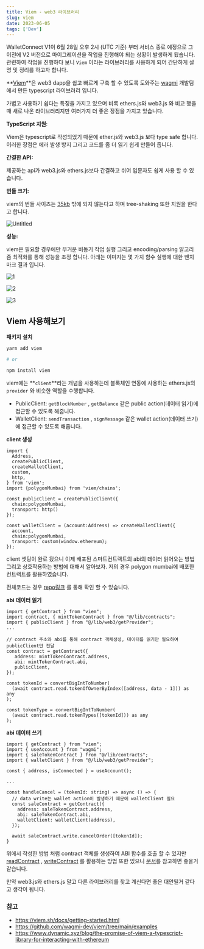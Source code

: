 ```yaml
---
title: Viem - web3 라이브러리
slug: viem
date: 2023-06-05
tags: ['Dev']
---
```


WalletConnect V1이 6월 28일 오후 2시 (UTC 기준) 부터 서비스 종료 예정으로 그 이전에 V2 버전으로 마이그레이션을 작업을 진행해야 되는 상황이 발생하게 됬습니다.
관련하여 작업을 진행하다 보니 `Viem` 이라는 라이브러리를 사용하게 되어 간단하게 설명 및 정리를 하고자 합니다.

**[Viem](https://github.com/wagmi-dev/viem)**은 web3 dapp을 쉽고 빠르게 구축 할 수 있도록 도와주는 [wagmi](https://github.com/wagmi-dev) 개발팀에서 만든 typescript 라이브러리 입니다.

가볍고 사용하기 쉽다는 특징을 가지고 있으며 비록 ethers.js와 web3.js 와 비교 했을때 새로 나온 라이브러리지만 여러가지 더 좋은 장점을 가지고 있습니다.

**TypeScript 지원**:

Viem은 typescript로 작성되었기 때문에 ether.js와 web3.js 보다 type safe 합니다. 이러한 장점은 에러 발생 방지 그리고 코드를 좀 더 읽기 쉽게 만들어 줍니다.

**간결한 API:**

제공하는 api가 web3.js와 ethers.js보다 간결하고 쉬어 입문자도 쉽게 사용 할 수 있습니다.

**번들 크기:**

viem의 번들 사이즈는 [35kb](https://bundlephobia.com/package/viem) 밖에 되지 않는다고 하며 tree-shaking 또한 지원을 한다고 합니다.

![Untitled](https://github.com/leye195/blog/assets/30601503/8d76b1f7-6f9a-42d1-8a08-ab229e492ebe)

**성능:**

viem은 필요할 경우에만 무거운 비동기 작업 실행 그리고 encoding/parsing 알고리즘 최적화를 통해 성능을 조정 합니다. 아래는 이미지는 몇 가지 함수 실행에 대한 밴치마크 결과 입니다.

![1](https://github.com/leye195/blog/assets/30601503/2b4a33a9-02d3-4da1-a55f-3b00f17284f8)

![2](https://github.com/leye195/blog/assets/30601503/534a5108-bcd1-4b84-8867-1112996b07fb)

![3](https://github.com/leye195/blog/assets/30601503/441277d3-a8b3-4555-b9c9-1580a0c7f493)

## Viem 사용해보기

**패키지** **설치**

```bash
yarn add viem

# or

npm install viem
```

viem에는 **`client`**라는 개념을 사용하는데 블록체인 연동에 사용하는 ethers.js의 `provider` 와 비슷한 역할을 수행합니다.

- PublicClient: `getBlockNumber` , `getBalance` 같은 public action(데이터 읽기)에 접근할 수 있도록 해줍니다.
- WalletClient: `sendTransaction` , `signMessage` 같은 wallet action(데이터 쓰기)에 접근할 수 있도록 해줍니다.

**client 생성**

```tsx
import {
  Address,
  createPublicClient,
  createWalletClient,
  custom,
  http,
} from 'viem';
import {polygonMumbai} from 'viem/chains';

const publicClient = createPublicClient({
  chain:polygonMumbai,
  transport: http()
});

const walletClient = (account:Address) => createWalletClient({
  account,
  chain:polygonMumbai,
  transport: custom(window.ethereum);
});
```

client 셋팅이 완료 됬으니 이제 배포된 스마트컨트랙트의 abi의 데이터 읽어오는 방법 그리고 상호작용하는 방법에 대해서 알아보자. 저의 경우 polygon mumbai에 배포한 컨트랙트를 활용하였습니다.

전체코드는 경우 [repo링크](https://github.com/leye195/nft-mint-test/tree/main/frontend/src/) 를 통해 확인 할 수 있습니다.

**abi** **데이터 읽기**

```tsx
import { getContract } from "viem";
import contract, { mintTokenContract } from "@/lib/contracts";
import { publicClient } from "@/lib/web3/getProvider";
...

// contract 주소와 abi를 통해 contract 객체생성, 데이터를 읽기만 필요하여 publicClient만 전달
const contract = getContract({
   address: mintTokenContract.address,
   abi: mintTokenContract.abi,
   publicClient,
});

const tokenId = convertBigIntToNumber(
  (await contract.read.tokenOfOwnerByIndex([address, data - 1])) as any
);

const tokenType = convertBigIntToNumber(
  (await contract.read.tokenTypes([tokenId])) as any
);

```

**abi** **데이터 쓰기**

```tsx
import { getContract } from "viem";
import { useAccount } from "wagmi";
import { saleTokenContract } from "@/lib/contracts";
import { walletClient } from "@/lib/web3/getProvider";

const { address, isConnected } = useAccount();

...

const handleCancel = (tokenId: string) => async () => {
  // data write는 wallet action이 발생하기 때문에 walletClient 필요
  const saleContract = getContract({
    address: saleTokenContract.address,
    abi: saleTokenContract.abi,
    walletClient: walletClient(address),
  });

  await saleContract.write.cancelOrder([tokenId]);
}
```

위에서 작성한 방법 처럼 contract 객체를 생성하여 ABI 함수를 호출 할 수 있지만 [readContract](https://viem.sh/docs/contract/readContract.html) , [writeContract](https://viem.sh/docs/contract/writeContract.html) 를 활용하는 방법 또한 있으니 [문서](https://viem.sh/docs/getting-started.html)를 참고하면 좋을거 같습니다.

만약 web3.js와 ethers.js 말고 다른 라이브러리를 찾고 계신다면 좋은 대안될거 같다고 생각이 됩니다.

### 참고

- https://viem.sh/docs/getting-started.html
- https://github.com/wagmi-dev/viem/tree/main/examples
- https://www.dynamic.xyz/blog/the-promise-of-viem-a-typescript-library-for-interacting-with-ethereum
